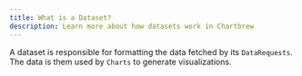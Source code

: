 ```yaml
---
title: What is a Dataset?
description: Learn more about how datasets work in Chartbrew
---
```


A dataset is responsible for formatting the data fetched by its `DataRequests`. 
The data is them used by `Charts` to generate visualizations.

